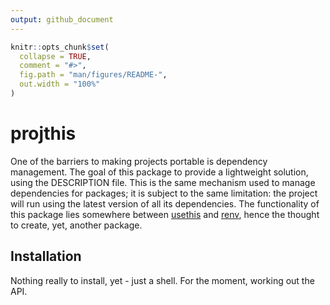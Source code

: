 ```yaml
---
output: github_document
---
```


<!-- README.md is generated from README.Rmd. Please edit that file -->

```r
knitr::opts_chunk$set(
  collapse = TRUE,
  comment = "#>",
  fig.path = "man/figures/README-",
  out.width = "100%"
)
```

# projthis

<!-- badges: start -->
<!-- badges: end -->

One of the barriers to making projects portable is dependency management. The goal of this package to provide a lightweight solution, using the DESCRIPTION file. This is the same mechanism used to manage dependencies for packages; it is subject to the same limitation: the project will run using the latest version of all its dependencies. The functionality of this package lies somewhere between [usethis]() and [renv](), hence the thought to create, yet, another package.
 
## Installation

Nothing really to install, yet - just a shell. For the moment, working out the API.

